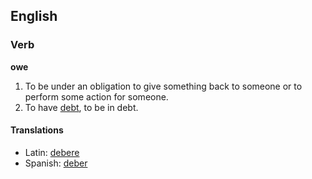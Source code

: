 ==English==
===Verb===
'''owe'''
# To be under an obligation to give something back to someone or to perform some action for someone.
# To have [[debt]], to be in debt.

====Translations====
*Latin: [[debere]]
*Spanish: [[deber]]